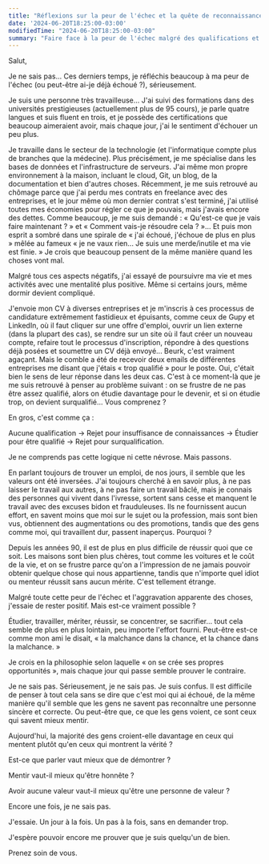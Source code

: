 ```yaml
---
title: "Réflexions sur la peur de l'échec et la quête de reconnaissance"
date: '2024-06-20T18:25:00-03:00'
modifiedTime: "2024-06-20T18:25:00-03:00"
summary: "Faire face à la peur de l'échec malgré des qualifications et des efforts significatifs"
---
```


Salut,

Je ne sais pas... Ces derniers temps, je réfléchis beaucoup à ma peur de l'échec (ou peut-être ai-je déjà échoué ?), sérieusement.

Je suis une personne très travailleuse... J'ai suivi des formations dans des universités prestigieuses (actuellement plus de 95 cours), je parle quatre langues et suis fluent en trois, et je possède des certifications que beaucoup aimeraient avoir, mais chaque jour, j'ai le sentiment d'échouer un peu plus.

Je travaille dans le secteur de la technologie (et l'informatique compte plus de branches que la médecine). Plus précisément, je me spécialise dans les bases de données et l'infrastructure de serveurs. J'ai même mon propre environnement à la maison, incluant le cloud, Git, un blog, de la documentation et bien d'autres choses. Récemment, je me suis retrouvé au chômage parce que j'ai perdu mes contrats en freelance avec des entreprises, et le jour même où mon dernier contrat s'est terminé, j'ai utilisé toutes mes économies pour régler ce que je pouvais, mais j'avais encore des dettes. Comme beaucoup, je me suis demandé : « Qu'est-ce que je vais faire maintenant ? » et « Comment vais-je résoudre cela ? »... Et puis mon esprit a sombré dans une spirale de « j'ai échoué, j'échoue de plus en plus » mêlée au fameux « je ne vaux rien... Je suis une merde/inutile et ma vie est finie. » Je crois que beaucoup pensent de la même manière quand les choses vont mal.

Malgré tous ces aspects négatifs, j'ai essayé de poursuivre ma vie et mes activités avec une mentalité plus positive. Même si certains jours, même dormir devient compliqué.

J'envoie mon CV à diverses entreprises et je m'inscris à ces processus de candidature extrêmement fastidieux et épuisants, comme ceux de Gupy et LinkedIn, où il faut cliquer sur une offre d'emploi, ouvrir un lien externe (dans la plupart des cas), se rendre sur un site où il faut créer un nouveau compte, refaire tout le processus d'inscription, répondre à des questions déjà posées et soumettre un CV déjà envoyé... Beurk, c'est vraiment agaçant. Mais le comble a été de recevoir deux emails de différentes entreprises me disant que j'étais « trop qualifié » pour le poste. Oui, c'était bien le sens de leur réponse dans les deux cas. C'est à ce moment-là que je me suis retrouvé à penser au problème suivant : on se frustre de ne pas être assez qualifié, alors on étudie davantage pour le devenir, et si on étudie trop, on devient surqualifié... Vous comprenez ?

En gros, c'est comme ça :

Aucune qualification -> Rejet pour insuffisance de connaissances -> Étudier pour être qualifié -> Rejet pour surqualification.

Je ne comprends pas cette logique ni cette névrose. Mais passons.

En parlant toujours de trouver un emploi, de nos jours, il semble que les valeurs ont été inversées. J'ai toujours cherché à en savoir plus, à ne pas laisser le travail aux autres, à ne pas faire un travail bâclé, mais je connais des personnes qui vivent dans l'ivresse, sortent sans cesse et manquent le travail avec des excuses bidon et frauduleuses. Ils ne fournissent aucun effort, en savent moins que moi sur le sujet ou la profession, mais sont bien vus, obtiennent des augmentations ou des promotions, tandis que des gens comme moi, qui travaillent dur, passent inaperçus. Pourquoi ?

Depuis les années 90, il est de plus en plus difficile de réussir quoi que ce soit. Les maisons sont bien plus chères, tout comme les voitures et le coût de la vie, et on se frustre parce qu'on a l'impression de ne jamais pouvoir obtenir quelque chose qui nous appartienne, tandis que n'importe quel idiot ou menteur réussit sans aucun mérite. C'est tellement étrange.

Malgré toute cette peur de l'échec et l'aggravation apparente des choses, j'essaie de rester positif. Mais est-ce vraiment possible ?

Étudier, travailler, mériter, réussir, se concentrer, se sacrifier… tout cela semble de plus en plus lointain, peu importe l'effort fourni. Peut-être est-ce comme mon ami le disait, « la malchance dans la chance, et la chance dans la malchance. »

Je crois en la philosophie selon laquelle « on se crée ses propres opportunités », mais chaque jour qui passe semble prouver le contraire.

Je ne sais pas. Sérieusement, je ne sais pas. Je suis confus. Il est difficile de penser à tout cela sans se dire que c'est moi qui ai échoué, de la même manière qu'il semble que les gens ne savent pas reconnaître une personne sincère et correcte. Ou peut-être que, ce que les gens voient, ce sont ceux qui savent mieux mentir.

Aujourd'hui, la majorité des gens croient-elle davantage en ceux qui mentent plutôt qu'en ceux qui montrent la vérité ?

Est-ce que parler vaut mieux que de démontrer ?

Mentir vaut-il mieux qu'être honnête ?

Avoir aucune valeur vaut-il mieux qu'être une personne de valeur ?

Encore une fois, je ne sais pas.

J'essaie. Un jour à la fois. Un pas à la fois, sans en demander trop.

J'espère pouvoir encore me prouver que je suis quelqu'un de bien.

Prenez soin de vous.
